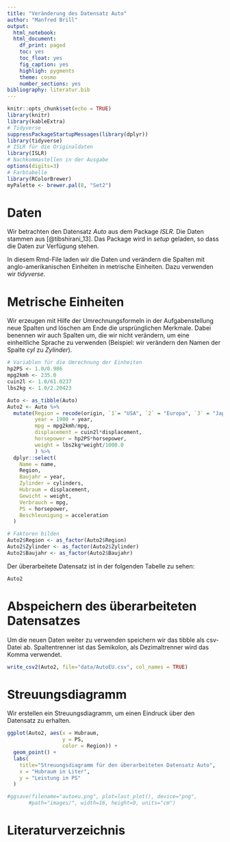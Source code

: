```yaml
---
title: "Veränderung des Datensatz Auto"
author: "Manfred Brill"
output:
  html_notebook: 
  html_document:
    df_print: paged
    toc: yes
    toc_float: yes
    fig_caption: yes
    highligh: pygments
    theme: cosmo
    number_sections: yes
bibliography: literatur.bib 
---
```


```r
knitr::opts_chunk$set(echo = TRUE)
library(knitr)
library(kableExtra)
# Tidyverse
suppressPackageStartupMessages(library(dplyr))
library(tidyverse)
# ISLR für die Originaldaten
library(ISLR)
# Nachkommastellen in der Ausgabe
options(digits=3)
# Farbtabelle
library(RColorBrewer)
myPalette <- brewer.pal(8, "Set2")
```

# Daten
Wir betrachten den Datensatz *Auto* aus dem Package *ISLR*. 
Die Daten stammen aus [@tibshirani_13]. Das Package wird in *setup*
geladen, so dass die Daten zur Verfügung stehen.

In diesem
Rmd-File laden wir die Daten und verändern die Spalten mit anglo-amerikanischen Einheiten in metrische Einheiten. 
Dazu verwenden wir *tidyverse*.

# Metrische Einheiten
Wir erzeugen mit Hilfe der Umrechnungsformeln in der Aufgabenstellung
neue Spalten und löschen am Ende die ursprünglichen Merkmale.
Dabei benennen wir auch Spalten um, die wir nicht verändern,
um eine einheitliche Sprache zu verwenden (Beispiel: wir verändern den
Namen der Spalte *cyl* zu *Zylinder*).

```r
# Variablen für die Umrechnung der Einheiten
hp2PS <- 1.0/0.986
mpg2kmh <- 235.0
cuin2l <- 1.0/61.0237
lbs2kg <- 1.0/2.20423

Auto <- as_tibble(Auto)
Auto2 <- Auto %>%
  mutate(Region = recode(origin, `1`= "USA", `2` = "Europa", `3` = "Japan"),
         year = 1900 + year,
         mpg = mpg2kmh/mpg,
         displacement = cuin2l*displacement,
         horsepower = hp2PS*horsepower,
         weight = lbs2kg*weight/1000.0
         ) %>%
  dplyr::select(
    Name = name, 
    Region, 
    Baujahr = year, 
    Zylinder = cylinders, 
    Hubraum = displacement, 
    Gewicht = weight,  
    Verbrauch = mpg,
    PS = horsepower, 
    Beschleunigung = acceleration
  )

# Faktoren bilden
Auto2$Region <- as_factor(Auto2$Region)
Auto2$Zylinder <- as_factor(Auto2$Zylinder)
Auto2$Baujahr <- as_factor(Auto2$Baujahr)
```

Der überarbeitete Datensatz ist in der folgenden Tabelle zu sehen:

```r
Auto2
```

# Abspeichern des überarbeiteten Datensatzes
Um die neuen Daten weiter zu verwenden speichern wir das tibble
als csv-Datei ab. Spaltentrenner ist das Semikolon, als Dezimaltrenner
wird das Komma verwendet.

```r
write_csv2(Auto2, file="data/AutoEU.csv", col_names = TRUE)
```

# Streuungsdiagramm

Wir erstellen ein Streuungsdiagramm, um einen Eindruck über den Datensatz zu erhalten.

```r
ggplot(Auto2, aes(x = Hubraum, 
                  y = PS, 
                  color = Region)) + 
  geom_point() +
  labs(
    title="Streuungsdiagramm für den überarbeiteten Datensatz Auto",
    x = "Hubraum in Liter",
    y = "Leistung in PS"
  )   

#ggsave(filename="autoeu.png", plot=last_plot(), device="png",
       #path="images/", width=16, height=9, units="cm")
```

# Literaturverzeichnis

